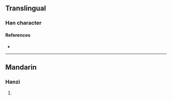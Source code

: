 {{character info/new}}
==Translingual==

===Han character===
{{Han char|rn=96|rad=玉|as=18|sn=22|four=12127|canj=MGUOB|ids=⿰𤣩巂}}

====References====
* {{Han ref|kx=0745.240|dkj=21355|dj=1154.030|hdz=21146.120|uh=74D7|ud=29911|bh=F6F3|bd=63219}}

----

==Mandarin==

===Hanzi===
{{cmn-hanzi|pin=[[xī]] ([[xi1]])|wg=hsi<sup>1</sup>}}

# {{rfdef|cmn|sort=玉18}}